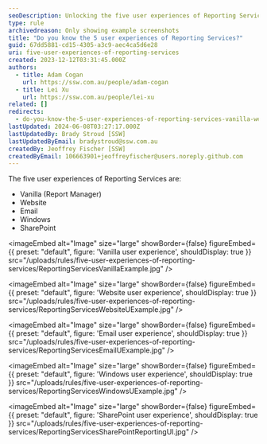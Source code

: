 ```yaml
---
seoDescription: Unlocking the five user experiences of Reporting Services, including Vanilla, Website, Email, Windows, and SharePoint.
type: rule
archivedreason: Only showing example screenshots
title: "Do you know the 5 user experiences of Reporting Services?"
guid: 67dd5881-cd15-4305-a3c9-aec4ca5d6e28
uri: five-user-experiences-of-reporting-services
created: 2023-12-12T03:31:45.000Z
authors:
  - title: Adam Cogan
    url: https://ssw.com.au/people/adam-cogan
  - title: Lei Xu
    url: https://ssw.com.au/people/lei-xu
related: []
redirects:
  - do-you-know-the-5-user-experiences-of-reporting-services-vanilla-website-email-windows-and-sharepoint
lastUpdated: 2024-06-08T03:27:17.000Z
lastUpdatedBy: Brady Stroud [SSW]
lastUpdatedByEmail: bradystroud@ssw.com.au
createdBy: Jeoffrey Fischer [SSW]
createdByEmail: 106663901+jeoffreyfischer@users.noreply.github.com
---
```


The five user experiences of Reporting Services are:

- Vanilla (Report Manager)
- Website
- Email
- Windows
- SharePoint

<imageEmbed
  alt="Image"
  size="large"
  showBorder={false}
  figureEmbed={{
    preset: "default",
    figure: 'Vanilla user experience',
    shouldDisplay: true
  }}
  src="/uploads/rules/five-user-experiences-of-reporting-services/ReportingServicesVanillaExample.jpg"
/>


<imageEmbed
  alt="Image"
  size="large"
  showBorder={false}
  figureEmbed={{
    preset: "default",
    figure: 'Website user experience',
    shouldDisplay: true
  }}
  src="/uploads/rules/five-user-experiences-of-reporting-services/ReportingServicesWebsiteUExample.jpg"
/>


<imageEmbed
  alt="Image"
  size="large"
  showBorder={false}
  figureEmbed={{
    preset: "default",
    figure: 'Email user experience',
    shouldDisplay: true
  }}
  src="/uploads/rules/five-user-experiences-of-reporting-services/ReportingServicesEmailUExample.jpg"
/>


<imageEmbed
  alt="Image"
  size="large"
  showBorder={false}
  figureEmbed={{
    preset: "default",
    figure: 'Windows user experience',
    shouldDisplay: true
  }}
  src="/uploads/rules/five-user-experiences-of-reporting-services/ReportingServicesWindowsUExample.jpg"
/>


<imageEmbed
  alt="Image"
  size="large"
  showBorder={false}
  figureEmbed={{
    preset: "default",
    figure: 'SharePoint user experience',
    shouldDisplay: true
  }}
  src="/uploads/rules/five-user-experiences-of-reporting-services/ReportingServicesSharePointReportingUI.jpg"
/>
